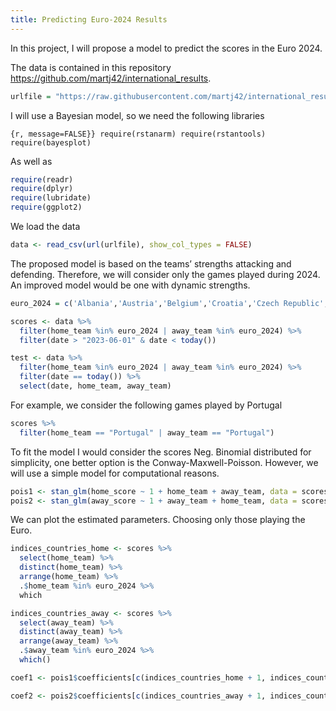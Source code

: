 ```yaml
---
title: Predicting Euro-2024 Results
---
```


In this project, I will propose a model to predict the scores in the Euro 2024.

The data is contained in this repository <https://github.com/martj42/international_results>.

```r
urlfile = "https://raw.githubusercontent.com/martj42/international_results/master/results.csv"
```

I will use a Bayesian model, so we need the following libraries

```{r, message=FALSE}}
require(rstanarm)
require(rstantools)
require(bayesplot)
```

As well as

```r
require(readr)
require(dplyr)
require(lubridate)
require(ggplot2)
```

We load the data

```r
data <- read_csv(url(urlfile), show_col_types = FALSE)
```

The proposed model is based on the teams' strengths attacking and defending. Therefore, we will consider only the games played during 2024. An improved model would be one with dynamic strengths.

```r


euro_2024 = c('Albania','Austria','Belgium','Croatia','Czech Republic','Denmark','England','France','Georgia','Germany','Hungary','Italy','Netherlands','Poland','Portugal','Romania','Scotland','Serbia','Slovakia','Slovenia','Spain','Switzerland','Turkey','Ukraine')

scores <- data %>% 
  filter(home_team %in% euro_2024 | away_team %in% euro_2024) %>% 
  filter(date > "2023-06-01" & date < today())

test <- data %>% 
  filter(home_team %in% euro_2024 | away_team %in% euro_2024) %>% 
  filter(date == today()) %>% 
  select(date, home_team, away_team)
```

For example, we consider the following games played by Portugal

```r
scores %>% 
  filter(home_team == "Portugal" | away_team == "Portugal")
```

To fit the model I would consider the scores Neg. Binomial distributed for simplicity, one better option is the Conway-Maxwell-Poisson. However, we will use a simple model for computational reasons.

```r
pois1 <- stan_glm(home_score ~ 1 + home_team + away_team, data = scores, family = poisson, iter = 5000, contrasts = list(home_team = "contr.sum", away_team = "contr.sum"))
pois2 <- stan_glm(away_score ~ 1 + away_team + home_team, data = scores, family = poisson, iter = 5000, contrasts = list(home_team = "contr.sum", away_team = "contr.sum"))
```

We can plot the estimated parameters. Choosing only those playing the Euro.

```r
indices_countries_home <- scores %>% 
  select(home_team) %>% 
  distinct(home_team) %>% 
  arrange(home_team) %>% 
  .$home_team %in% euro_2024 %>% 
  which

indices_countries_away <- scores %>% 
  select(away_team) %>% 
  distinct(away_team) %>% 
  arrange(away_team) %>% 
  .$away_team %in% euro_2024 %>% 
  which()

coef1 <- pois1$coefficients[c(indices_countries_home + 1, indices_countries_home + 1 + indices_countries_away)]

coef2 <- pois2$coefficients[c(indices_countries_away + 1, indices_countries_away + 1 + indices_countries_home)]
```

```r

```
